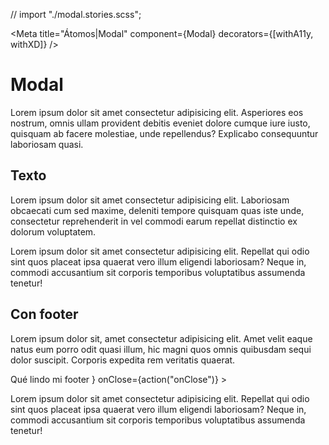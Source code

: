 <!-- Addons -->

<!-- Component -->
// import "./modal.stories.scss";

<Meta
  title="Átomos|Modal"
  component={Modal}
  decorators={[withA11y, withXD]} />


# Modal

Lorem ipsum dolor sit amet consectetur adipisicing elit. Asperiores eos nostrum, omnis ullam provident debitis eveniet dolore cumque iure iusto, quisquam ab facere molestiae, unde repellendus? Explicabo consequuntur laboriosam quasi.

## Texto

Lorem ipsum dolor sit amet consectetur adipisicing elit. Laboriosam obcaecati cum sed maxime, deleniti tempore quisquam quas iste unde, consectetur reprehenderit in vel commodi earum repellat distinctio ex dolorum voluptatem.

<Preview className="modal-preview">
  <Story name="Texto">
    <div class="docs-modal-wrapper">
      <Modal
        title="Ejemplo de modal"
        visible={true}
        onClose={action("onClose")}
      >
        <p>
          Lorem ipsum dolor sit amet consectetur adipisicing elit. Repellat qui odio
          sint quos placeat ipsa quaerat vero illum eligendi laboriosam? Neque in,
          commodi accusantium sit corporis temporibus voluptatibus assumenda
          tenetur!
        </p>
      </Modal>
    </div>
  </Story>
</Preview>


## Con footer

Lorem ipsum dolor sit, amet consectetur adipisicing elit. Amet velit eaque natus eum porro odit quasi illum, hic magni quos omnis quibusdam sequi dolor suscipit. Corporis expedita rem veritatis quaerat.

<Preview className="modal-preview">
  <Story name="Footer">
    <div class="docs-modal-wrapper">
      <Modal
        title="Ejemplo de modal"
        visible={true}
        footer={
          <Button type="primary" onClick={action("onClick")}>
            Qué lindo mi footer
          </Button>
        }
        onClose={action("onClose")}
      >
        <p>
          Lorem ipsum dolor sit amet consectetur adipisicing elit. Repellat qui odio
          sint quos placeat ipsa quaerat vero illum eligendi laboriosam? Neque in,
          commodi accusantium sit corporis temporibus voluptatibus assumenda
          tenetur!
        </p>
      </Modal>
    </div>
  </Story>
</Preview>
